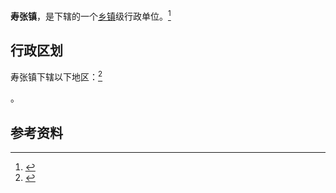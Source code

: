 {{中国乡级行政区|37/15/21/109/000}}

'''寿张镇'''，是{{PRC admin/fullname|37/15/21/109/000|3}}下辖的一个[[乡镇|乡镇]]级行政单位。<ref>{{PRC admin/ref sgc|{{PRC admin/parent|37/15/21/109/000}}}}</ref>

== 行政区划 ==

寿张镇下辖以下地区：<ref>{{PRC admin/ref sgc|37/15/21/109/000}}</ref>

{{PRC admin/children|37/15/21/109/000}}。

== 参考资料 ==

{{reflist}}

{{行政区划小作品}}
{{PRC admin/navcat|37/15/21/109/000}}